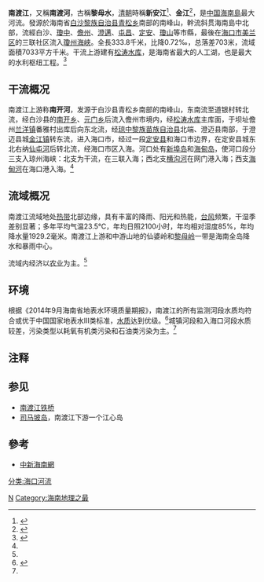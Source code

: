 {{Geobox|河流
| name = 南渡江
| image = Nandu River - Hainan 01.jpg
| image_caption =南渡江海口段，远处桥梁为[[琼州大桥|琼州大桥]]
| image_size =250px
| country = {{PRC}}
| parent = 海南岛诸河
| tributary_left = [[南美河|南美河]]、[[绿现水|绿现水]]、[[大塘河|大塘河]]、[[文安河_(南渡江)|文安河]]
| tributary_right =[[南春河|南春河]]、[[南湾河|南湾河]]、[[腰子河|腰子河]]、[[南坤河|南坤河]]、[[西昌水|西昌水]]、[[海仔河_(南渡江)|海仔河]]、[[龙州河|龙州河]]、[[巡崖河|巡崖河]]
| city = [[白沙黎族自治县|白沙黎族自治县]]、[[澄迈县|澄迈县]]、[[定安县|定安县]]、[[海口市|海口市]]
| landmark = 
| source = [[海南省|海南省]]白沙黎族自治县[[青松乡_(白沙县)|青松乡]]南部的南峰山
| source_location = | source_region = | source_country =
| source_elevation = 
| source_lat_d =19 | source_lat_m =03 | source_lat_s =45 | source_lat_NS =N
| source_long_d =109 | source_long_m =13 | source_long_s =17 | source_long_EW =E
| mouth = 海南省海口市[[美兰区|美兰区]][[新埠街道|新埠街道]]三联社区[[琼州海峡|琼州海峡]]
| mouth_location = | mouth_region = | mouth_country =
| mouth_elevation = 0
| mouth_lat_d =20 | mouth_lat_m =04 | mouth_lat_s =39 | mouth_lat_NS =N
| mouth_long_d =110 | mouth_long_m =22 | mouth_long_s =40 | mouth_long_EW =E
<!-- *** 数据 *** -->
| length = 333.8
| width = 
| depth = 
| volume =
| watershed = 7033
| discharge = 181
| discharge_max =7550
| discharge_min =1.04
<!-- *** 地图 *** -->
| map =Hainan - Haikou - Nandu rivermap.png
| map_caption = 
| map_background = 
| map_locator =
| map_locator_x =
| map_locator_y = 
<!-- *** 网站 *** --> 
| website =
| commons =
<!-- *** 脚注 *** -->
| footnotes =
}}
'''南渡江'''，又稱'''南渡河'''，古稱'''黎母水'''，[[清朝|清朝]]時稱'''新安江'''<ref name="海南省志">{{cite book|pages=137, 138, 499|title=海南省志：建置志|volume=1|work=海南省地方志编纂委员会|publisher=海南出版社|year=2006|url=https://books.google.com.hk/books?id=AKg2AQAAIAAJ|access-date=2020-01-04|archive-date=2020-12-05|archive-url=https://web.archive.org/web/20201205183913/https://books.google.com.hk/books?id=AKg2AQAAIAAJ}}</ref>、'''金江'''<ref name="小城镇概况">{{cite book|page=68|title=广东省小城镇概况|publisher=广东省统计局|year=1985|url=https://books.google.com.hk/books?id=gY5wAAAAIAAJ|access-date=2020-01-04|archive-date=2020-12-05|archive-url=https://web.archive.org/web/20201205183908/https://books.google.com.hk/books?id=gY5wAAAAIAAJ}}</ref>，是[[中国|中国]][[海南島|海南島]]最大河流。發源於海南省[[白沙黎族自治县|白沙黎族自治县]][[青松乡_(白沙县)|青松乡]]南部的南峰山，幹流斜贯海南島中北部，流經白沙、[[瓊中|瓊中]]、[[儋州|儋州]]、[[澄邁|澄邁]]、[[屯昌|屯昌]]、[[定安县|定安]]、[[瓊山|瓊山]]等市縣，最後在[[海口市|海口市]][[美兰区|美兰区]]的三联社区流入[[瓊州海峽|瓊州海峽]]。全長333.8千米，比降0.72‰，总落差703米，流域面積7033平方千米。干流上游建有[[松涛水库|松涛水库]]，是海南省最大的人工湖，也是最大的水利枢纽工程。<ref name="中国河湖大典">{{cite book zh |author=《[[中国河湖大典|中国河湖大典]]》编纂委员会 |title=《中国河湖大典·珠江卷》 |format=M|edition=1 |location=北京 |publisher=中国水利水电出版社 |date=2013年1月 |pages=436～441页 |id= ISBN 978-7-5170-0561-2}}</ref>

==干流概况==
南渡江上游称'''南开河'''，发源于白沙县青松乡南部的南峰山，东南流至道银村转北流，经白沙县的[[南开乡_(白沙县)|南开乡]]、[[元门乡|元门乡]]后流入儋州市境内，经[[松涛水库|松涛水库]]主库面，于坝址儋州[[兰洋镇|兰洋镇]]番雅村出库后向东北流，经[[琼中黎族苗族自治县|琼中黎族苗族自治县]]北端、澄迈县南部，于澄迈县城[[金江镇_(澄迈县)|金江镇]]转东流，进入海口市，经过一段[[定安县|定安县]]和海口市边界，在定安县城东北右纳[[仙屯河|仙屯河]]后转北流，经海口市区入海。河口处有[[新埠岛|新埠岛]]和[[海甸岛|海甸岛]]，使河口段分三支入琼州海峡：北支为干流，在三联入海；西北支[[横沟河_(海口市)|横沟河]]在网门港入海；西支[[海甸河|海甸河]]在海口港入海。<ref name="中国河湖大典"/>

==流域概况==
南渡江流域地处[[热带|热带]]北部边缘，具有丰富的降雨、阳光和热能，[[台风|台风]]频繁，干湿季差别显著；多年平均气温23.5℃，年均日照2100小时，年均相对湿度85%，年均降水量1929.2毫米。南渡江上游和中游山地的仙婆岭和[[黎母岭|黎母岭]]一带是海南全岛降水和暴雨中心。

流域内经济以[[农业|农业]]为主。<ref name="中国河湖大典"/>

==环境==
根据《2014年9月海南省地表水环境质量期报》，南渡江的所有监测河段水质均符合或优于中国国家地表水Ⅲ类标准，[[水质|水质]]达到优级。<ref>{{cite web | language = zh-cn | publisher = 海南省人民政府网 | title = 《2014年9月海南省地表水环境质量期报》 | url = http://www.hainan.gov.cn/hn/zwgk/zfajg/hjbh/jcbg/201411/t20141104_1440230.html | date = 2014-10-09 | accessdate = 2015-01-04 | archive-date = 2016-03-04 | archive-url = https://web.archive.org/web/20160304185715/http://www.hainan.gov.cn/hn/zwgk/zfajg/hjbh/jcbg/201411/t20141104_1440230.html | dead-url = yes }}</ref>城镇河段和入海口河段水质较差，污染类型以耗氧有机类污染和石油类污染为主。<ref name="中国河湖大典"/>

== 注释 ==
{{Reflist|2}}

==参见==
*[[南渡江铁桥|南渡江铁桥]]
*[[司马坡岛|司马坡岛]]，南渡江下游一个江心岛

==參考==
*[http://www.hi.chinanews.com.cn//hnnew/2008-04-24/110577.html 中新海南網] {{Wayback|url=http://www.hi.chinanews.com.cn//hnnew/2008-04-24/110577.html |date=20080620090333 }}
{{Hainan topics}}
{{Commonscat|Nandu River}}
[[Category:海南河流|N]]
[[分类:海口河流|分类:海口河流]]
[[Category:海南地理之最|Category:海南地理之最]]